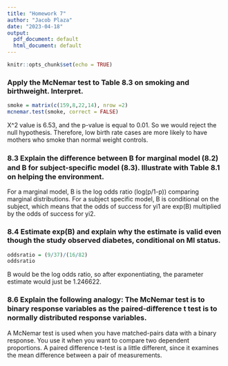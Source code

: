 ```yaml
---
title: "Homework 7"
author: "Jacob Plaza"
date: "2023-04-18"
output:
  pdf_document: default
  html_document: default
---
```


```r
knitr::opts_chunk$set(echo = TRUE)
```

### Apply the McNemar test to Table 8.3 on smoking and birthweight. Interpret.

```r


smoke = matrix(c(159,8,22,14), nrow =2)
mcnemar.test(smoke, correct = FALSE)
```

X^2 value is 6.53, and the p-value is equal to 0.01. So we would reject the null hypothesis. Therefore, low birth rate cases are more likely to have mothers who smoke than normal weight controls. 

### 8.3 Explain the diﬀerence between B for marginal model (8.2) and B for subject-speciﬁc model (8.3). Illustrate with Table 8.1 on helping the environment.


For a marginal model, B is the log odds ratio (log(p/1-p)) comparing marginal distributions. For a subject specific model, B is conditional on the subject, which means that the odds of success for yi1 are exp(B) multiplied by the odds of success for yi2. 

### 8.4 Estimate exp(B) and explain why the estimate is valid even though the study observed diabetes, conditional on MI status.

```r
oddsratio = (9/37)/(16/82)
oddsratio
```

B would be the log odds ratio, so after exponentiating, the parameter estimate would just be 1.246622.


### 8.6 Explain the following analogy: The McNemar test is to binary response variables as the paired-diﬀerence t test is to normally distributed response variables.

A McNemar test is used when you have matched-pairs data with a binary response. You use it when you want to compare two dependent proportions. A paired difference t-test is a little different, since it examines the mean difference between a pair of measurements. 
